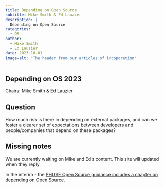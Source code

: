 ```yaml
---
title: Depending on Open Source
subtitle: Mike Smith & Ed Lauzier
description: |
  Depending on Open Source
categories:
  - OS
author: 
  - Mike Smith
  - Ed Lauzier
date: 2023-10-01
image-alt: "The header from our articles of incoporation"
---
```


## Depending on OS 2023

Chairs: Mike Smith & Ed Lauzier

## Question

How much risk is there in depending on external packages, and can we foster a clearer set of expectations between developers and people/companies that depend on these packages?

::: {.callout-warning}

## Missing notes

We are currently waiting on Mike and Ed's content. This site will updated when they reply. 

In the interim - the [PHUSE Open Source guidance includes a chapter on  depending on Open Source](https://phuse-org.github.io/E2E-OS-Guidance/using.html).

:::